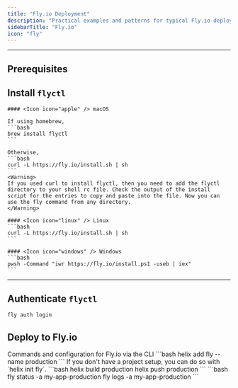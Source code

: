 ```yaml
---
title: "Fly.io Deployment"
description: "Practical examples and patterns for typical Fly.io deployment workflows"
sidebarTitle: "Fly.io"
icon: "fly"
---
```


---

## Prerequisites

<Accordion title="Install and authenticate `flyctl`">

## Install `flyctl`

    #### <Icon icon="apple" /> macOS

    If using homebrew,
    ```bash 
    brew install flyctl
    ```

    Otherwise,
    ```bash
    curl -L https://fly.io/install.sh | sh
    ```
    <Warning>
    If you used curl to install flyctl, then you need to add the flyctl directory to your shell rc file. Check the output of the install script for the entries to copy and paste into the file. Now you can use the fly command from any directory.
    </Warning>

    #### <Icon icon="linux" /> Linux
    ```bash
    curl -L https://fly.io/install.sh | sh
    ```

    #### <Icon icon="windows" /> Windows
    ```bash
    pwsh -Command "iwr https://fly.io/install.ps1 -useb | iex"
    ```
---

## Authenticate `flyctl`

```bash
fly auth login
```
</Accordion>




## Deploy to Fly.io

  <Card title="Fly Commands" icon="wrench" href="/documentation/cli-v2/command-reference#param-name-name-6">
    Commands and configuration for Fly.io via the CLI 
  </Card>

<Steps>
  <Step title="Add Fly.io instance">
    ```bash
    helix add fly --name production
    ```
    <Note>
        If you don't have a project setup, you can do so with `helix init fly`.
    </Note>
  </Step>

  <Step title="Build and deploy">
    ```bash
    helix build production
    helix push production
    ```
  </Step>

  <Step title="Check deployment">
    ```bash
    fly status -a my-app-production
    fly logs -a my-app-production
    ```
  </Step>
</Steps>

